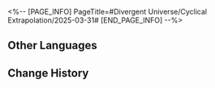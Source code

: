 <%-- [PAGE_INFO]
PageTitle=#Divergent Universe/Cyclical Extrapolation/2025-03-31#
[END_PAGE_INFO] --%>
{{Event
|name              = Cyclical Extrapolation: Heroic Era
|image             = Event Cyclical Extrapolation Heroic Era.png
|type              = Cyclical Extrapolation
|time_known        = yes
|time_start        = 2025-03-31 04:00:00
|time_end          = 2025-04-07 03:59:59
}}

{{Cyclical Extrapolation
|boons      = Meeting Death's Palm
|curios     = Cumulous Steak
|equations  = Flame-Chase Alliance;; Kremnos Vanguards;; Skyblade's Legion
|trailblaze = '''Heart Embers'''<br />Obtain some Blessings of Harmony
|rewards    = Relic Remains*30; Lost Crystal*3
|boss_1_1   = Silvermane Lieutenant; Frigid Prowler; Disciples of Sanctus Medicus: Shape Shifter; Senior Staff: Team Leader; Dreamjolt Troupe's Sweet Gorilla
|boss_1_2   = Automaton Grizzly (Bug); Frigid Prowler (Bug); Disciples of Sanctus Medicus: Shape Shifter (Bug); Aurumaton Gatekeeper (Bug); Senior Staff: Team Leader (Bug); Dreamjolt Troupe's Beyond Overcooked (Bug); Dreamjolt Troupe's Sweet Gorilla (Bug); "Past Confined and Caged" (Bug); Memory Zone Meme "Shell of Faded Rage" (Bug); Howling Casket (Bug); Furiae Praetor (Bug)
|boss_2_1   = Frigid Prowler (Bug); Disciples of Sanctus Medicus: Shape Shifter (Bug); Senior Staff: Team Leader (Bug); Dreamjolt Troupe's Sweet Gorilla (Bug); Furiae Praetor (Bug)
|boss_2_2   = Svarog (Complete); Abundant Ebon Deer (Complete); Swarm: True Sting (Complete); Argenti (Complete)
|boss_3     = Cirrus (Complete)
|rules      = You will not obtain Equations after achieving victory in Boss Domains; Obtain this week's Preset Constructs upon entering the First Plane
|root       = Divergent Universe: Protean Hero
}}

==Other Languages==
{{Other Languages
|en   = Cyclical Extrapolation: Heroic Era
|zhs  = 周期演算：英雄时代
|zht  = 週期演算：英雄時代
|ja   = 周期演算：英雄の時代
|ko   = 주기 연산: 영웅의 시대
|es   = Cálculo periódico: Era heroica
|fr   = Calcul cyclique&nbsp;: Ère de l'héroïsme
|ru   = Цикличное вычисление: Героическая эпоха
|th   = การคำนวณแบบรอบ: ยุคแห่งวีรชน
|vi   = Ngoại Suy Chu Kỳ: Thời Đại Anh Hùng
|de   = Zyklische Berechnung: Heldenzeitalter
|id   = Kalkulasi Siklus: Era Pahlawan
|pt   = Extrapolação Cíclica: Era Heroica
}}

==Change History==
{{Change History|3.1}}